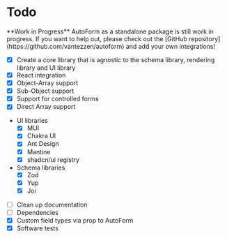# Todo


<Callout emoji="🚧">
  **Work in Progress** AutoForm as a standalone package is still work in
  progress. If you want to help out, please check out the [GitHub
  repository](https://github.com/vantezzen/autoform) and add your own
  integrations!
</Callout>

- [x] Create a core library that is agnostic to the schema library, rendering library and UI library
- [x] React integration
- [x] Object-Array support
- [x] Sub-Object support
- [x] Support for controlled forms
- [x] Direct Array support

- UI libraries
  - [x] MUI
  - [x] Chakra UI
  - [x] Ant Design
  - [x] Mantine
  - [x] shadcn/ui registry
- Schema libraries
  - [x] Zod
  - [x] Yup
  - [x] Joi
- [ ] Clean up documentation
- [ ] Dependencies
- [x] Custom field types via prop to AutoForm
- [x] Software tests
